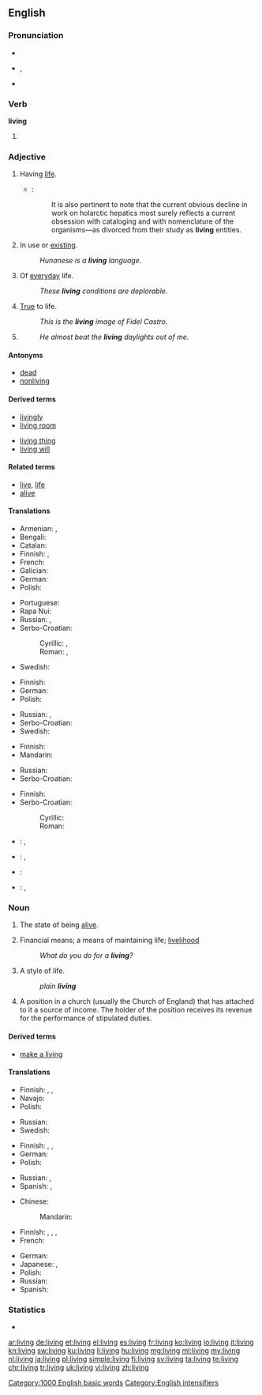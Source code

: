 ==English==
{{wikipedia}}

===Pronunciation===
* {{audio|en-us-living.ogg|Audio (US)}}
* {{IPA|/ˈlɪvɪŋ/}}, {{X-SAMPA|/"lIvIN/}}
* {{rhymes|ɪvɪŋ}}

===Verb===
'''living'''

# {{present participle of|live}}

===Adjective===
{{en-adj|-}}

# Having [[life]].
#* {{RQ:Schuster Hepaticae V|ix}}:
#*: It is also pertinent to note that the current obvious decline in work on holarctic hepatics most surely reflects a current obsession with cataloging and with nomenclature of the organisms—as divorced from their study as '''living''' entities.
# In use or [[exist]]ing.
#: ''Hunanese is a '''living''' language.''
# Of [[everyday]] life.
#: ''These '''living''' conditions are deplorable.''
# [[true|True]] to life.
#: ''This is the '''living''' image of Fidel Castro.''
# {{non-gloss definition|Used as an [[intensifier]].}}
#: ''He almost beat the '''living''' daylights out of me.''

====Antonyms====
* [[dead]]
* [[nonliving]]

====Derived terms====
{{rel-top|Terms derived from ''living''}}
* [[livingly]]
* [[living room]]
{{rel-mid}}
* [[living thing]]
* [[living will]]
{{rel-bottom}}

====Related terms====
* [[live]], [[life]]
* [[alive]]

====Translations====
{{trans-top|A state of having life}}
* Armenian: {{t-|hy|կենդանի|tr=kendani}}, {{qualifier|colloquial, dialectal}} {{t-|hy|սաղ}}
* Bengali: {{t-|bn|জীবন্ত|tr=jibôntô|sc=Beng}}
* Catalan: {{t+|ca|viu}}
* Finnish: {{t+|fi|elävä}}, {{t-|fi|elollinen}}
* French: {{t+|fr|vivant}}
* Galician: {{t+|gl|vivo}}
* German: {{t+|de|lebend}}
* Polish: {{t+|pl|żywy}}
{{trans-mid}}
* Portuguese: {{t+|pt|vivo}}
* Rapa Nui: {{tø|rap|aringa}}
* Russian: {{t+|ru|живой|tr=živój|sc=Cyrl}}, {{t+|ru|жить|tr=živúščij|alt=живущий|sc=Cyrl}}
* Serbo-Croatian:
*: Cyrillic: {{t-|sh|живети}}, {{t-|sh|живјети}}
*: Roman: {{t-|sh|živeti}}, {{t-|sh|živjeti}}
* Swedish: {{t+|sv|levande}}
{{trans-bottom}}

{{trans-top|In use or existing}}
* Finnish: {{t+|fi|elävä}}
* German: {{t+|de|lebend}}
* Polish: {{t+|pl|żywy}}
{{trans-mid}}
* Russian: {{t+|ru|жить|tr=živúščij|alt=живущий|sc=Cyrl}}, {{t+|ru|живой|tr=živój|sc=Cyrl}}
* Serbo-Croatian: {{t-|sh|živuća}}
* Swedish: {{t+|sv|levande}}
{{trans-bottom}}

{{trans-top|Of everyday life}}
* Finnish: {{qualifier|in compounds}} {{t|fi|elin-}}
* Mandarin: {{t-|cmn|生活|sc=Hani}}
{{trans-mid}}
* Russian: {{t+|ru|жизненный|tr=žíznennyj|sc=Cyrl}}
* Serbo-Croatian: {{t-|sh|živući}}
{{trans-bottom}}

{{trans-top|True to life}}
* Finnish: {{t+|fi|elävä}}
* Serbo-Croatian:
*: Cyrillic: {{t-|sh|жива}}
*: Roman: {{t-|sh|živa}}
{{trans-mid}}
{{trans-bottom}}

{{trans-top|Used as an intensifier}}
{{trans-mid}}
{{trans-bottom}}

{{checktrans-top}}
* {{ttbc|ia}}: {{t|ia|vive}}, {{t|ia|vivente}}
* {{ttbc|pt}}: {{t|pt|vivo}}, {{t|pt|vivente}}
{{trans-mid}}
* {{ttbc|ro}}: {{t|ro|viu}}
* {{ttbc|es}}: {{t+|es|vivo}}, {{t+|es|viviente}}
{{trans-bottom}}

===Noun===
{{en-noun|~}}

# {{context|uncountable|lang=en}} The state of being [[alive]].
# Financial means; a means of maintaining life; [[livelihood]]
#: ''What do you do for a '''living'''?''
# A style of life.
#: ''plain '''living''' ''
# {{context|canon law|lang=en}} A position in a church (usually the Church of England) that has attached to it a source of income. The holder of the position receives its revenue for the performance of stipulated duties.

====Derived terms====
* [[make a living]]

====Translations====
{{trans-top|state of being alive}}
* Finnish: {{t+|fi|elo}}, {{t-|fi|eläminen}}, {{t+|fi|elämä}}
* Navajo: {{tø|nv|iiná}}
* Polish: {{t+|pl|życie}}
{{trans-mid}}
* Russian: {{t+|ru|жизнь|f|tr=žiznʹ|sc=Cyrl}}
* Swedish: {{t+|sv|liv|n}}
{{trans-bottom}}

{{trans-top|financial means; a means of maintaining life}}
* Finnish: {{qualifier|in compounds}} {{t|fi|ansio-}}, {{t+|fi|työ}}, {{t+|fi|elinkeino}}
* German: {{t+|de|Lebensunterhalt|m}}
* Polish: {{t+|pl|życie}}
{{trans-mid}}
* Russian: {{t-|ru|средства к существованию|n-p|tr=srédstva k suščestvovániju}}, {{t+|ru|жизнь|f|tr=žiznʹ|sc=Cyrl}}
* Spanish: {{t-|es|ganarse la vida}}, {{t+|es|trabajo|m}}
{{trans-bottom}}

{{trans-top|style of life}}
* Chinese:
*: Mandarin: {{t|cmn|生活|tr=shēnghuó|sc=Hani}}
* Finnish: {{t+|fi|elämä}}, {{t+|fi|elintapa}}, {{t+|fi|elo}}, {{t+|fi|elämäntapa}}
* French: {{t+|fr|vie|f}}
{{trans-mid}}
* German: {{t+|de|Leben|n}}
* Japanese: {{t-|ja|暮らし|tr=くらし, kurashi|sc=Jpan}}, {{t+|ja|生活|tr=せいかつ, seikatsu|sc=Jpan}}
* Polish: {{t+|pl|życie}}
* Russian: {{t+|ru|жизнь|f|tr=žiznʹ|sc=Cyrl}}
* Spanish: {{t-|es|estilo de vida|m}}
{{trans-bottom}}

===Statistics===
* {{rank|4|late|bed|530|living|view|although|knowledge}}

[[Category:1000 English basic words]]
[[Category:English intensifiers]]

[[ar:living]]
[[de:living]]
[[et:living]]
[[el:living]]
[[es:living]]
[[fr:living]]
[[ko:living]]
[[io:living]]
[[it:living]]
[[kn:living]]
[[sw:living]]
[[ku:living]]
[[li:living]]
[[hu:living]]
[[mg:living]]
[[ml:living]]
[[my:living]]
[[nl:living]]
[[ja:living]]
[[pl:living]]
[[simple:living]]
[[fi:living]]
[[sv:living]]
[[ta:living]]
[[te:living]]
[[chr:living]]
[[tr:living]]
[[uk:living]]
[[vi:living]]
[[zh:living]]